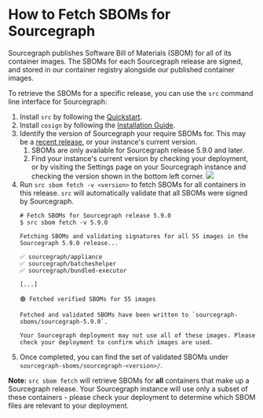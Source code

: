 # How to Fetch SBOMs for Sourcegraph

Sourcegraph publishes Software Bill of Materials (SBOM) for all of its container images. The SBOMs for each Sourcegraph release are signed, and stored in our container registry alongside our published container images.

To retrieve the SBOMs for a specific release, you can use the `src` command line interface for Sourcegraph:

1. Install `src` by following the [Quickstart](../quickstart.mdx).
2. Install `cosign` by following the [Installation Guide](https://docs.sigstore.dev/cosign/system_config/installation/).
3. Identify the version of Sourcegraph your require SBOMs for. This may be a [recent release](../../CHANGELOG.mdx), or your instance's current version.
    1. SBOMs are only available for Sourcegraph release 5.9.0 and later.
    2. Find your instance's current version by checking your deployment, or by visiting the Settings page on your Sourcegraph instance and checking the version shown in the bottom left corner.
    ![](https://storage.googleapis.com/sourcegraph-assets/docs/images/settings/view-version-scaled.png)
4. Run `src sbom fetch -v <version>` to fetch SBOMs for all containers in this release. `src` will automatically validate that all SBOMs were signed by Sourcegraph.
    ```
    # Fetch SBOMs for Sourcegraph release 5.9.0
    $ src sbom fetch -v 5.9.0

    Fetching SBOMs and validating signatures for all 55 images in the Sourcegraph 5.9.0 release...

    ✅ sourcegraph/appliance
    ✅ sourcegraph/batcheshelper
    ✅ sourcegraph/bundled-executor

    [...]

    🟢 Fetched verified SBOMs for 55 images

    Fetched and validated SBOMs have been written to `sourcegraph-sboms/sourcegraph-5.9.0`.

    Your Sourcegraph deployment may not use all of these images. Please check your deployment to confirm which images are used.
    ```
5. Once completed, you can find the set of validated SBOMs under `sourcegraph-sboms/sourcegraph-<version>/`.

**Note:** `src sbom fetch` will retrieve SBOMs for **all** containers that make up a Sourcegraph release. Your Sourcegraph instance will use only a subset of these containers - please check your deployment to determine which SBOM files are relevant to your deployment.
